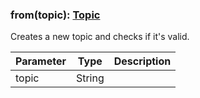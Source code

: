 ### from(topic): [Topic](#topic)

Creates a new topic and checks if it's valid.

| Parameter | Type   | Description |
| --------- | ------ | ----------- |
| topic     | String |             |
